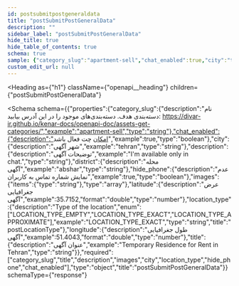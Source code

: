 ```yaml
---
id: postsubmitpostgeneraldata
title: "postSubmitPostGeneralData"
description: ""
sidebar_label: "postSubmitPostGeneralData"
hide_title: true
hide_table_of_contents: true
schema: true
sample: {"category_slug":"apartment-sell","chat_enabled":true,"city":"tehran","description":"I'm available only in chat.","district":"abshar","hide_phone":true,"images":["string"],"latitude":35.7152,"location_type":"LOCATION_TYPE_EXACT","longitude":51.4043,"title":"Temporary Residence for Rent in Tehran"}
custom_edit_url: null
---
```



<Heading
  as={"h1"}
  className={"openapi__heading"}
  children={"postSubmitPostGeneralData"}
>
</Heading>





<Schema
  schema={{"properties":{"category_slug":{"description":"نام دسته‌بندی هدف. دسته‌بندی‌های موجود را در این آدرس بیابید: https://divar-ir.github.io/kenar-docs/openapi-doc/assets-get-categories/","example":"apartment-sell","type":"string"},"chat_enabled":{"description":"امکان چت فعال باشد","example":true,"type":"boolean"},"city":{"description":"شهر آگهی","example":"tehran","type":"string"},"description":{"description":"توضیحات آگهی","example":"I'm available only in chat.","type":"string"},"district":{"description":"محله آگهی","example":"abshar","type":"string"},"hide_phone":{"description":"عدم نمایش شماره تماس به کاربران","example":true,"type":"boolean"},"images":{"items":{"type":"string"},"type":"array"},"latitude":{"description":"عرض جغرافیایی آگهی","example":35.7152,"format":"double","type":"number"},"location_type":{"description":"Type of the location","enum":["LOCATION_TYPE_EMPTY","LOCATION_TYPE_EXACT","LOCATION_TYPE_APPROXIMATE"],"example":"LOCATION_TYPE_EXACT","type":"string","title":"postLocationType"},"longitude":{"description":"طول جغرافیایی آگهی","example":51.4043,"format":"double","type":"number"},"title":{"description":"عنوان آگهی","example":"Temporary Residence for Rent in Tehran","type":"string"}},"required":["category_slug","title","description","images","city","location_type","hide_phone","chat_enabled"],"type":"object","title":"postSubmitPostGeneralData"}}
  schemaType={"response"}
>
  
</Schema>
            